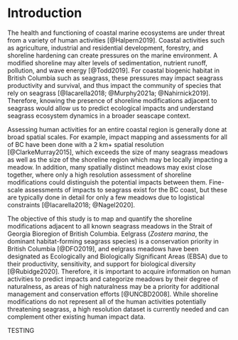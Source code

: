 # Introduction

The health and functioning of coastal marine ecosystems are under threat from a variety of human activities [@Halpern2019]. Coastal activities such as agriculture, industrial and residential development, forestry, and shoreline hardening can create pressures on the marine environment. A modified shoreline may alter levels of sedimentation, nutrient runoff, pollution, and wave energy [@Todd2019]. For coastal biogenic habitat in British Columbia such as seagrass, these pressures may impact seagrass productivity and survival, and thus impact the community of species that rely on seagrass [@Iacarella2018; @Murphy2021a; @Nahirnick2019]. Therefore, knowing the presence of shoreline modifications adjacent to seagrass would allow us to predict ecological impacts and understand seagrass ecosystem dynamics in a broader seascape context.

Assessing human activities for an entire coastal region is generally done at broad spatial scales. For example, impact mapping and assessments for all of BC have been done with a 2 km+ spatial resolution [@ClarkeMurray2015], which exceeds the size of many seagrass meadows as well as the size of the shoreline region which may be locally impacting a meadow. In addition, many spatially distinct meadows may exist close together, where only a high resolution assessment of shoreline modifications could distinguish the potential impacts between them. Fine-scale assessments of impacts to seagrass exist for the BC coast, but these are typically done in detail for only a few meadows due to logistical constraints [@Iacarella2018; @Nagel2020].  

The objective of this study is to map and quantify the shoreline modifications adjacent to all known seagrass meadows in the Strait of Georgia Bioregion of British Columbia. Eelgrass (*Zostera marina*, the dominant habitat-forming seagrass species) is a conservation priority in British Columbia [@DFO2019], and eelgrass meadows have been designated as Ecologically and Biologically Significant Areas (EBSA) due to their productivity, sensitivity, and support for biological diversity [@Rubidge2020]. Therefore, it is important to acquire information on human activities to predict impacts and categorize meadows by their degree of naturalness, as areas of high naturalness may be a priority for additional management and conservation efforts [@UNCBD2008]. While shoreline modifications do not represent all of the human activities potentially threatening seagrass, a high resolution dataset is currently needed and can complement other existing human impact data.

TESTING
